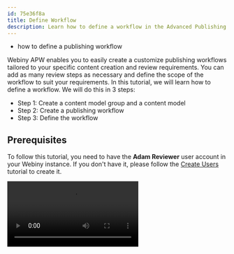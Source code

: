 ```yaml
---
id: 75e36f8a
title: Define Workflow
description: Learn how to define a workflow in the Advanced Publishing Workflow (APW).
---
```



<Alert type="success" title="WHAT YOU'LL LEARN">

- how to define a publishing workflow

</Alert>

Webiny APW enables you to easily create a customize publishing workflows tailored to your specific content creation and review requirements. You can add as many review steps as necessary and define the scope of the workflow to suit your requirements. In this tutorial, we will learn how to define a workflow. We will do this in 3 steps:

- Step 1: Create a content model group and a content model
- Step 2: Create a publishing workflow
- Step 3: Define the workflow

## Prerequisites

To follow this tutorial, you need to have the **Adam Reviewer** user account in your Webiny instance. If you don't have it, please follow the [Create Users](/docs/{version}/user-guides/apw/essentials/apw-user-guides-outline-users-creation) tutorial to create it.

<Video src={defineWorkflowVideo} controls={true}/>

## Step 1: Create a Content Model Group and a Content Model

If you are not familiar with how to create a content model group and a content model, please follow the [Create Content Model Group](/docs/{version}/user-guides/headless-cms/essentials/create-content-model-group) and [Create Content Model](/docs/{version}/user-guides/headless-cms/essentials/create-content-model) tutorials.

1. Create a content model group with the following attributes:

    | Attribute   | Value                                                                |
    | :-------    | :----------------------                                              |
    | Name        | **Content**                                                          |
    | Group icon  | **✏️**                                                               |
    | Description | **Group for all types of content to be published in the application**|

2. Create a content model with the following attributes:

    | Attribute            | Value                                       |
    | :-------             | :----------------------                     |
    | Name                 | **Blog**                                    |
    | Singular API Name    | **Blog**                                    |
    | Plural API Name      | **Blogs**                                   |
    | Content model group  | **Content**                                 |
    | Icon                 | **📰**                                      |
    | Description          | **Blogs to be published in the application**|

3. Add the following fields with the given attributes to the **Blog** content model:

    | Field     | Label     | Field ID |
    | :-------  | :---------| :------  |
    | TEXT      | **Title** | title    |
    | TEXT      | **Slug**  | slug     |
    | RICH TEXT | **Body**  | body     |


## Step 2: Create a Publishing Workflow

1. From the **Side Menu**, click **Publishing Workflows** > **Workflows**.

    ✔️ The **Publishing Workflows** screen opens.

2. In front of **Headless CMS**, click **+ NEW WORKFLOW**.

    ✔️ **Untitled** form opens.

3. To rename the workflow, click the workflows's title **Untitled**.

    ✔️ A textbox appears.

4. In the textbox, update the text to **Blog Publishing Workflow**.

5. Click anywhere outside the textbox.


## Step 3: Define the Workflow

1. Inside the **Workflow steps** accordion, under **Step 1**, in the **Title** textbox, type **SEO Review**

2. In the **Type** dropdown, click **Mandatory, non-blocking**.

    **Note**: There are three options in the **Type** dropdown:

    - **Mandatory, blocking**: The review process cannot proceed until this step is completed. It serves as a mandatory and blocking phase.
    - **Mandatory, non-blocking**: Other steps are unlocked in the review process, but item publication awaits completion of all mandatory, non-blocking steps.
    - **Optional**: This step doesn't impede the review process, and the item can be published regardless of sign off. Choose this for steps that are supplementary or non-essential to the overall workflow. 
    

3. In the **Reviewers** section, select the **Adam Reviewer** checkbox.

    **Note**: You can add more steps to your workflow as per your requirements by clicking **+ ADD STEP** and following the Steps 1 to 3.

4. Click the **Scope** accordion.

    ✔️ The **Scope** accordion opens.

5. Inside the **Scope** accordion, in the **Type** dropdown, click **Specific models and entries**.

    ✔️ The **CMS MODELS** tab appears.

6. In the **CMS MODELS** tab, select the **Blog** checkbox.

7. Click **SAVE**.

    ✔️ The message "Workflow saved successfully." displays.



    